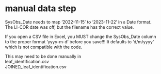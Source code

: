 # manual data step
SysObs_Date needs to map '2022-11-15' to '2023-11-22' in a Date format.  
The LI-COR date was off, but the filename has the correct value.  
  
If you open a CSV file in Excel, you MUST change the SysObs_Date column
to the proper format 'yyyy-m-d' before you save!!! It defaults to
'd/m/yyyy' which is not compatible with the code.

This may need to be done manually in  
leaf_identification.csv  
JOINED_leaf_identification.csv  
  
